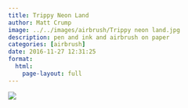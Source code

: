 ```yaml
---
title: Trippy Neon Land
author: Matt Crump
image: ../../images/airbrush/Trippy neon land.jpg
description: pen and ink and airbrush on paper
categories: [airbrush]
date: 2016-11-27 12:31:25
format:
  html:
    page-layout: full
---
```


![](../../images/airbrush/Trippy neon land.jpg)

